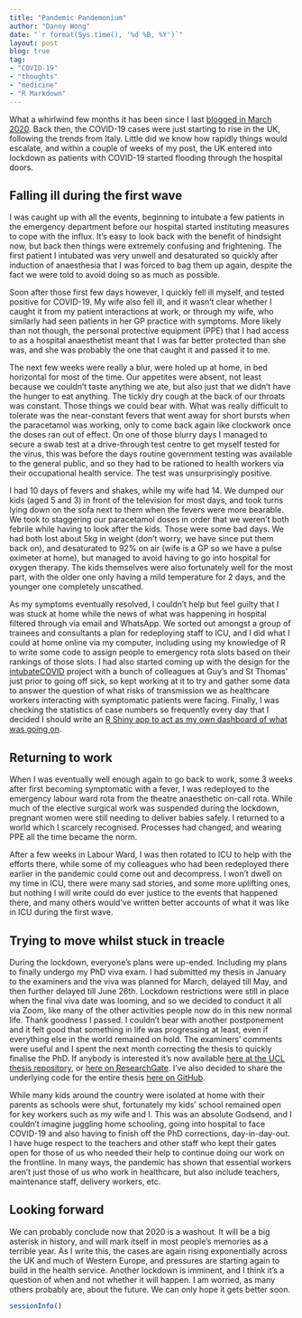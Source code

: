 ```yaml
---
title: "Pandemic Pandemonium"
author: "Danny Wong"
date: "`r format(Sys.time(), '%d %B, %Y')`"
layout: post
blog: true
tag:
- "COVID-19"
- "thoughts"
- "medicine"
- "R Markdown"
---
```


What a whirlwind few months it has been since I last [blogged in March 2020](https://dannyjnwong.github.io/UK-COVID-19-Cases/). Back then, the COVID-19 cases were just starting to rise in the UK, following the trends from Italy. Little did we know how rapidly things would escalate, and within a couple of weeks of my post, the UK entered into lockdown as patients with COVID-19 started flooding through the hospital doors.

## Falling ill during the first wave

I was caught up with all the events, beginning to intubate a few patients in the emergency department before our hospital started instituting measures to cope with the influx. It's easy to look back with the benefit of hindsight now, but back then things were extremely confusing and frightening. The first patient I intubated was very unwell and desaturated so quickly after induction of anaesthesia that I was forced to bag them up again, despite the fact we were told to avoid doing so as much as possible. 

Soon after those first few days however, I quickly fell ill myself, and tested positive for COVID-19. My wife also fell ill, and it wasn't clear whether I caught it from my patient interactions at work, or through my wife, who similarly had seen patients in her GP practice with symptoms. More likely than not though, the personal protective equipment (PPE) that I had access to as a hospital anaesthetist meant that I was far better protected than she was, and she was probably the one that caught it and passed it to me. 

The next few weeks were really a blur, were holed up at home, in bed horizontal for most of the time. Our appetites were absent, not least because we couldn't taste anything we ate, but also just that we didn't have the hunger to eat anything. The tickly dry cough at the back of our throats was constant. Those things we could bear with. What was really difficult to tolerate was the near-constant fevers that went away for short bursts when the paracetamol was working, only to come back again like clockwork once the doses ran out of effect. On one of those blurry days I managed to secure a swab test at a drive-through test centre to get myself tested for the virus, this was before the days routine government testing was available to the general public, and so they had to be rationed to health workers via their occupational health service. The test was unsurprisingly positive.

I had 10 days of fevers and shakes, while my wife had 14. We dumped our kids (aged 5 and 3) in front of the television for most days, and took turns lying down on the sofa next to them when the fevers were more bearable. We took to staggering our paracetamol doses in order that we weren't both febrile while having to look after the kids. Those were some bad days. We had both lost about 5kg in weight (don't worry, we have since put them back on), and desaturated to 92% on air (wife is a GP so we have a pulse oximeter at home), but managed to avoid having to go into hospital for oxygen therapy. The kids themselves were also fortunately well for the most part, with the older one only having a mild temperature for 2 days, and the younger one completely unscathed.

As my symptoms eventually resolved, I couldn't help but feel guilty that I was stuck at home while the news of what was happening in hospital filtered through via email and WhatsApp. We sorted out amongst a group of trainees and consultants a plan for redeploying staff to ICU, and I did what I could at home online via my computer, including using my knowledge of R to write some code to assign people to emergency rota slots based on their rankings of those slots. I had also started coming up with the design for the [intubateCOVID](https://intubatecovid.org/) project with a bunch of colleagues at Guy's and St Thomas' just prior to going off sick, so kept working at it to try and gather some data to answer the question of what risks of transmission we as healthcare workers interacting with symptomatic patients were facing. Finally, I was checking the statistics of case numbers so frequently every day that I decided I should write an [R Shiny app to act as my own dashboard of what was going on](https://dannyjnwong.shinyapps.io/COVID/).

## Returning to work

When I was eventually well enough again to go back to work, some 3 weeks after first becoming symptomatic with a fever, I was redeployed to the emergency labour ward rota from the theatre anaesthetic on-call rota. While much of the elective surgical work was suspended during the lockdown, pregnant women were still needing to deliver babies safely. I returned to a world which I scarcely recognised. Processes had changed, and wearing PPE all the time became the norm.

After a few weeks in Labour Ward, I was then rotated to ICU to help with the efforts there, while some of my colleagues who had been redeployed there earlier in the pandemic could come out and decompress. I won't dwell on my time in ICU, there were many sad stories, and some more uplifting ones, but nothing I will write could do ever justice to the events that happened there, and many others would've written better accounts of what it was like in ICU during the first wave.

## Trying to move whilst stuck in treacle

During the lockdown, everyone's plans were up-ended. Including my plans to finally undergo my PhD viva exam. I had submitted my thesis in January to the examiners and the viva was planned for March, delayed till May, and then further delayed till June 26th. Lockdown restrictions were still in place when the final viva date was looming, and so we decided to conduct it all via Zoom, like many of the other activities people now do in this new normal life. Thank goodness I passed. I couldn't bear with another postponement and it felt good that something in life was progressing at least, even if everything else in the world remained on hold. The examiners' comments were useful and I spent the next month correcting the thesis to quickly finalise the PhD. If anybody is interested it's now available [here at the UCL thesis repository](https://discovery.ucl.ac.uk/id/eprint/10108589/), or [here on ResearchGate](https://www.researchgate.net/publication/343968739_Postoperative_critical_care_resource_availability_patient_risk_and_other_factors_influencing_referral_and_admission). I've also decided to share the underlying code for the entire thesis [here on GitHub](https://github.com/dannyjnwong/PhD_Thesis).

While many kids around the country were isolated at home with their parents as schools were shut, fortunately my kids' school remained open for key workers such as my wife and I. This was an absolute Godsend, and I couldn't imagine juggling home schooling, going into hospital to face COVID-19 and also having to finish off the PhD corrections, day-in-day-out. I have huge respect to the teachers and other staff who kept their gates open for those of us who needed their help to continue doing our work on the frontline. In many ways, the pandemic has shown that essential workers aren't just those of us who work in healthcare, but also include teachers, maintenance staff, delivery workers, etc.

## Looking forward

We can probably conclude now that 2020 is a washout. It will be a big asterisk in history, and will mark itself in most people's memories as a terrible year. As I write this, the cases are again rising exponentially across the UK and much of Western Europe, and pressures are starting again to build in the health service. Another lockdown is imminent, and I think it's a question of when and not whether it will happen. I am worried, as many others probably are, about the future. We can only hope it gets better soon.

```r
sessionInfo()
```